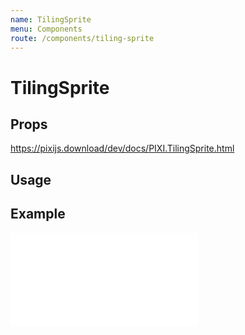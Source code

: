 ```yaml
---
name: TilingSprite
menu: Components
route: /components/tiling-sprite
---
```



# TilingSprite

## Props

https://pixijs.download/dev/docs/PIXI.TilingSprite.html

## Usage

<Playground>
  <Stage width={500} height={300}>
    <TilingSprite image={'https://s3-us-west-2.amazonaws.com/s.cdpn.io/693612/p2.jpeg'}
                  width={500} 
                  height={300} 
                  tilePosition={{ x: 100, y: 150 }}
                  tileScale={{ x: 0.1, y: 2 }} />
  </Stage>
</Playground>

## Example

<iframe 
  height={500} 
  scrolling="no"
  title="Tiling Sprite"
  src="//codepen.io/inlet/embed/a6b5965c309e78fd1306a99c22b38d79/?height=300&theme-id=33987&default-tab=result&embed-version=2"
  frameBorder="no" 
  allowFullScreen={true}
  style={{ width: '100%' }} />
